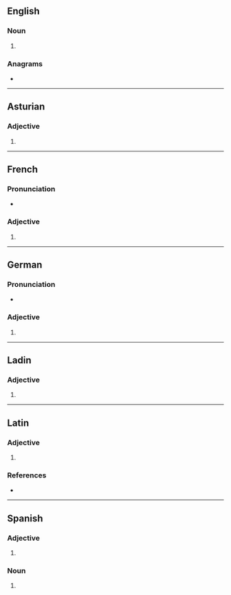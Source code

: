 ==English==

===Noun===
{{head|en|noun form}}

# {{plural of|en|normale}}

===Anagrams===
* {{anagrams|en|a=aelmnors|Monreals|Salmeron|almoners|loresman|salmoner}}

----

==Asturian==

===Adjective===
{{head|ast|adjective form}}

# {{plural of|ast|normal}}

----

==French==

===Pronunciation===
* {{audio|fr|LL-Q150 (fra)-Lepticed7-normales.wav|Audio}}

===Adjective===
{{head|fr|adjective form}}

# {{feminine plural of|fr|normal}}

----

==German==

===Pronunciation===
* {{audio|de|De-normales.ogg|Audio}}

===Adjective===
{{head|de|adjective form}}

# {{de-adj form of|normal}}

----

==Ladin==

===Adjective===
{{head|lld|adjective form|g=f-p}}

# {{feminine plural of|lld|normal}}

----

==Latin==

===Adjective===
{{la-adj-form|nōrmālēs}}

# {{inflection of|la|nōrmālis||nom//acc//voc|m//f|p}}

===References===
* {{R:du Cange}}

----

==Spanish==

===Adjective===
{{head|es|adjective form}}

# {{inflection of|es|normal||p}}

===Noun===
{{head|es|noun form|g=f-p}}

# {{noun form of|es|normal||p}}